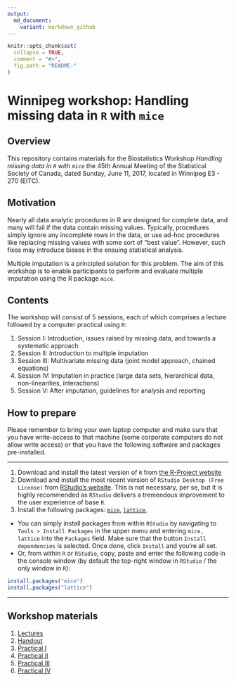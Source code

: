 ---
output:
  md_document:
    variant: markdown_github
---

<!-- README.md is generated from README.Rmd. Please edit that file -->

```{r, echo = FALSE}
knitr::opts_chunk$set(
  collapse = TRUE,
  comment = "#>",
  fig.path = "README-"
)
```

# Winnipeg workshop: Handling missing data in `R` with `mice`

## Overview

This repository contains materials for the Biostatistics Workshop *Handling missing data in `R` with `mice`* the 45th Annual Meeting of the Statistical Society of Canada, dated Sunday, June 11, 2017, located in Winnipeg E3 - 270 (EITC).

## Motivation

Nearly all data analytic procedures in R are designed for complete data, and many will fail if the data contain missing values. Typically, procedures simply ignore any incomplete rows in the data, or use ad-hoc procedures like replacing missing values with some sort of "best value". However, such fixes may introduce biases in the ensuing statistical analysis.

Multiple imputation is a principled solution for this problem. The aim of this workshop is to enable participants to perform and evaluate multiple imputation using the R package `mice`.

## Contents

The workshop will consist of 5 sessions, each of which comprises a lecture followed by a computer practical using `R`:

1. Session I: Introduction, issues raised by missing data, and towards a systematic approach
2. Session II: Introduction to multiple imputation
3. Session III: Multivariate missing data (joint model approach, chained equations)
4. Session IV: Imputation in practice (large data sets, hierarchical data, non-linearities, interactions)
5. Session V: After imputation, guidelines for analysis and reporting

## How to prepare

Please remember to bring your own laptop computer and make sure that you have write-access to that machine (some corporate computers do not allow write access) or that you have the following software and packages pre-installed.

---

1. Download and install the latest version of `R` from [the R-Project website](https://cloud.r-project.org)
2. Download and install the most recent version of `RStudio Desktop (Free License)` from [RStudio's website](https://www.rstudio.com/products/rstudio/download3/). This is not necessary, per se, but it is highly recommended as `RStudio` delivers a tremendous improvement to the user experience of base `R`.
3. Install the following packages: [`mice`](https://cran.r-project.org/web/packages/mice/index.html), [`lattice`](https://cran.r-project.org/web/packages/lattice/index.html),

  - You can simply install packages from within `RStudio` by navigating to `Tools > Install Packages` in the upper menu and entering `mice, lattice` into the `Packages` field. Make sure that the button `Install dependencies` is selected. Once done, click `Install` and you're all set.
  - Or, from within `R` or `RStudio`, copy, paste and enter the following code in the console window (by default the top-right window in `RStudio` / the only window in `R`):
  
```{r eval=FALSE}
install.packages("mice")
install.packages("lattice")
```

---

## Workshop materials

1. [Lectures](https://Lectures/Winnipeg.pdf)
2. [Handout](Lectures/WinnipegHandout.pdf)
3. [Practical I](https://Practicals/Practical_I.html)
4. [Practical II](Practicals/Practical_II.html)
5. [Practical III](Practicals/Practical_III.html)
6. [Practical IV](Practicals/Practical_IV.html)

